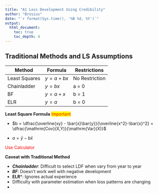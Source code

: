 ```yaml
---
title: "A1 Loss Development Using Credibility"
author: "Brosius"
date: "`r format(Sys.time(), '%B %d, %Y')`"
output: 
  html_document:
    toc: true
    toc_depth: 4
---
```


## Traditional Methods and LS Assumptions

| Method        | Formula      | Restrictions   |
| ------------- | ------------ | -------------- |
| Least Squares | $y = a + bx$ | No Restriction |
| Chainladder   | $y = bx$     | a = 0          |
| BF            | $y = a + x$  | b = 1          |
| ELR           | $y = a$      | b = 0          |

**Least Square Formula** <span style="color:red;background-color:yellow">Important</span>

* $b = \dfrac{\overline{xy} - \bar{x}\bar{y}}{\overline{x^2}-\bar{x}^2} = \dfrac{\mathrm{Cov}(X,Y)}{\mathrm{Var}(X)}$

* $a = \bar{y} - b\bar{x}$

<span style="color:red">Use Calculator</span>

**Caveat with Traditional Method**

* ***Chainladder***: Difficult to select LDF when vary from year to year
* ***BF***: Doesn't work well with negative development
* **ELR***: Ignores actual experience
* Difficulty with parameter estimation when loss patterns are changing
* 

